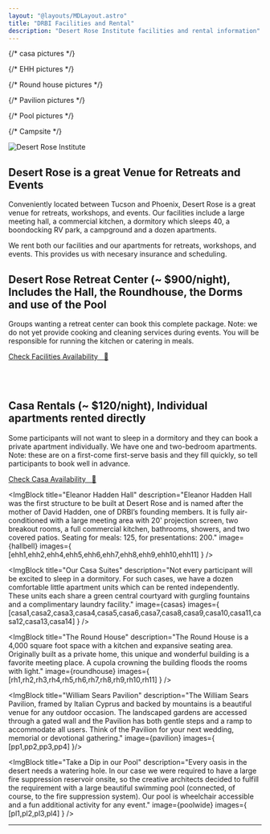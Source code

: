```yaml
---
layout: "@layouts/MDLayout.astro"
title: "DRBI Facilities and Rental"
description: "Desert Rose Institute facilities and rental information"
---
```




{/* casa pictures */}

{/* EHH pictures */}

{/* Round house pictures */}

{/* Pavilion pictures */}

{/* Pool pictures */}

{/* Campsite */}


<Image src={drbiimg} alt="Desert Rose Institute"
       class="h-auto max-h-64 w-full md:w-4/5 mx-auto object-cover object-center rounded-lg mb-8" />


## Desert Rose is a great Venue for Retreats and Events

Conveniently located between Tucson and Phoenix, Desert Rose is a great venue for retreats, workshops, and events. Our facilities include a large meeting hall, a commercial kitchen, a dormitory which sleeps 40, a boondocking RV park, a campground and a dozen apartments.

We rent both our facilities and our apartments for retreats, workshops, and events. This provides us with necesary insurance and scheduling.


## Desert Rose Retreat Center (~ $900/night), __Includes the Hall, the Roundhouse, the Dorms and use of the Pool__

Groups wanting a retreat center can book this complete package. Note: we do not yet provide cooking and cleaning services during events. You will be responsible for running the kitchen or catering in meals.

<a class="text-lg text-white bg-green-700 rounded-md p-3 hover:text-white hover:bold no-underline hover:underline ml-12 float-right" href="https://www.airbnb.com/rooms/784712974810930244?guests=1&adults=1&s=67&unique_share_id=4ec9c928-c71c-4db1-969d-761dc1003bc3" target="_blank"> Check Facilities Availability &nbsp; 📅 </a>

<br /><br />

## Casa Rentals (~ $120/night),  __Individual apartments rented directly__

Some participants will not want to sleep in a dormitory and they can book a private apartment individually. We have one and two-bedroom apartments. Note: these are on a first-come first-serve basis and they fill quickly, so tell participants to book well in advance.

<a class="text-lg text-white bg-green-700 rounded-md p-3 hover:text-white hover:bold no-underline hover:underline ml-12 float-right" href="https://bit.ly/drbi-rentals" target="_blank"> Check Casa Availability &nbsp; 📅 </a>



<ImgBlock title="Eleanor Hadden Hall"
  description="Eleanor Hadden Hall was the first structure to be built at Desert Rose and is named after the mother of David Hadden, one of DRBI’s founding members.  It is fully air-conditioned with a large meeting area with 20' projection screen, two breakout rooms, a full commercial kitchen, bathrooms, showers, and two covered patios. Seating for meals: 125, for presentations: 200."
  image={hallbell}
  images={ [ehh1,ehh2,ehh4,ehh5,ehh6,ehh7,ehh8,ehh9,ehh10,ehh11] } />


<ImgBlock title="Our Casa Suites"
  description="Not every participant will be excited to sleep in a dormitory. For such cases, we have a dozen comfortable little apartment units which can be rented independently. These units each share a green central courtyard with gurgling fountains and a complimentary laundry facility."
  image={casas}
  images={ [casa1,casa2,casa3,casa4,casa5,casa6,casa7,casa8,casa9,casa10,casa11,casa12,casa13,casa14] } />


<ImgBlock title="The Round House"
  description="The Round House is a 4,000 square foot space with a kitchen and expansive seating area. Originally built as a private home, this unique and wonderful building is a favorite meeting place. A cupola crowning the building floods the rooms with light."
  image={roundhouse}
  images={ [rh1,rh2,rh3,rh4,rh5,rh6,rh7,rh8,rh9,rh10,rh11] } />



<ImgBlock title="William Sears Pavilion"
  description="The William Sears Pavilion, framed by Italian Cyprus and backed by mountains is a beautiful venue for any outdoor occasion. The landscaped gardens are accessed through a gated wall and the Pavilion has both gentle steps and a ramp to accommodate all users. Think of the Pavilion for your next wedding, memorial or devotional gathering."
  image={pavilion}
  images={ [pp1,pp2,pp3,pp4] }/>



<ImgBlock title="Our Dormitory"
  description="Our dormitory bulding (Guffy Center) has two wings, each with 20-beds and an attached studio apartment. Each dormitory wing sleeps 20 and includes a commercial bathroom with showers. The dormitory is rustic, but comfortable."
  image={guffy1}  />



<ImgBlock title="Take a Dip in our Pool"
  description="Every oasis in the desert needs a watering hole. In our case we were required to have a large fire suppression reservoir onsite, so the creative architects decided to fulfill the requirement with a large beautiful swimming pool (connected, of course, to the fire suppression system). Our pool is wheelchair accessible and a fun additional activity for any event."
  image={poolwide}
  images={ [pl1,pl2,pl3,pl4] } />



<ImgBlock title="Campsite"
  description="This year we will be developing an experimental campsite to provide overflow housing for appropriate events. Our initial camp will have a dozen sites spread out in a Mesquite grove near the guffy center."
  image={camp1}
/>


<ImgBlock title="RV Park"
  description="Our new 5-acre RV Park is in the early stages, with only boondocking capabilities (which means parking, water and dump-station only). We hope to expand this in the future to provide a destination for snowbirding winter participants and volunteers."  />
<hr/>








